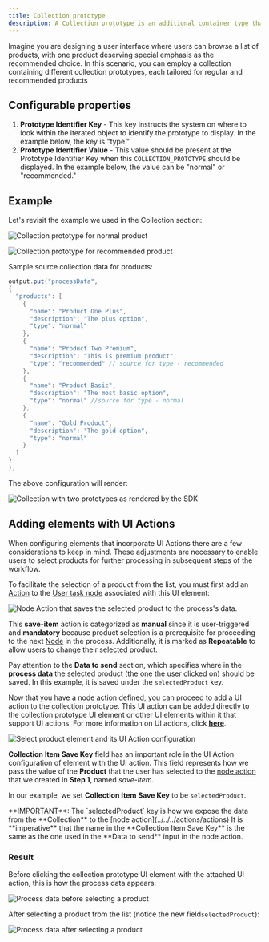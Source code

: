 ```yaml
---
title: Collection prototype
description: A Collection prototype is an additional container type that allows you to define multiple prototypes for a single Collection. This feature enables you to display elements from the same collection differently.
---
```


Imagine you are designing a user interface where users can browse a list of products, with one product deserving special emphasis as the recommended choice. In this scenario, you can employ a collection containing different collection prototypes, each tailored for regular and recommended products

## Configurable properties

1. **Prototype Identifier Key** - This key instructs the system on where to look within the iterated object to identify the prototype to display. In the example below, the key is "type."
2. **Prototype Identifier Value** - This value should be present at the Prototype Identifier Key when this `COLLECTION_PROTOTYPE` should be displayed. In the example below, the value can be "normal" or "recommended."

## Example

Let's revisit the example we used in the Collection section:

![Collection prototype for normal product](https://s3.eu-west-1.amazonaws.com/docx.flowx.ai/release34/c.prototype1.png) 

![Collection prototype for recommended product](https://s3.eu-west-1.amazonaws.com/docx.flowx.ai/release34/c.prototype2.png)

Sample source collection data for products:

```java
output.put("processData", 
{
  "products": [ 
    {
      "name": "Product One Plus",
      "description": "The plus option",
      "type": "normal"
    },
    {
      "name": "Product Two Premium",
      "description": "This is premium product",
      "type": "recommended" // source for type - recommended
    },
    {
      "name": "Product Basic",
      "description": "The most basic option",
      "type": "normal" //source for type - normal
    },
    {
      "name": "Gold Product",
      "description": "The gold option",
      "type": "normal"
    }
  ]
}
);
```
The above configuration will render:

![Collection with two prototypes as rendered by the SDK](https://s3.eu-west-1.amazonaws.com/docx.flowx.ai/release34/render_collection.gif)

## Adding elements with UI Actions

When configuring elements that incorporate UI Actions there are a few considerations to keep in mind. These adjustments are necessary to enable users to select products for further processing in subsequent steps of the workflow.

<Steps>

<Step title = "Defining the node action">

To facilitate the selection of a product from the list, you must first add an [Action](../../../actions/actions) to the [User task node](../../../node/user-task-node) associated with this UI element:

![Node Action that saves the selected product to the process's data.](https://s3.eu-west-1.amazonaws.com/docx.flowx.ai/release34/col_prot_action.png)

This **save-item** action is categorized as **manual** since it is user-triggered and **mandatory** because product selection is a prerequisite for proceeding to the next [Node](../../../node/) in the process. Additionally, it is marked as **Repeatable** to allow users to change their selected product.

Pay attention to the **Data to send** section, which specifies where in the **process data** the selected product (the one the user clicked on) should be saved. In this example, it is saved under the `selectedProduct` key.

</Step>

<Step title = "Adding the UI action">

Now that you have a [node action](../../../actions/actions) defined, you can proceed to add a UI action to the collection prototype. This UI action can be added directly to the collection prototype UI element or other UI elements within it that support UI actions. For more information on UI actions, click [**here**](../../ui-actions).

![Select product element and its UI Action configuration](https://s3.eu-west-1.amazonaws.com/docx.flowx.ai/release34/add_ui_action_col_prot.png)

**Collection Item Save Key** field has an important role in the UI Action configuration of element with the UI action. This field represents how we pass the value of the **Product** that the user has selected to the [node action](../../../actions/actions) that we created in **Step 1**, named _save-item_.

In our example, we set **Collection Item Save Key** to be `selectedProduct`.

</Step>

</Steps>

<Warning>
**IMPORTANT**: The `selectedProduct` key is how we expose the data from the **Collection** to the [node action](../../../actions/actions) It is **imperative** that the name in the **Collection Item Save Key** is the same as the one used in the **Data to send** input in the node action.
</Warning>

### Result

Before clicking the collection prototype UI element with the attached UI action, this is how the process data appears:

![Process data before selecting a product](https://s3.eu-west-1.amazonaws.com/docx.flowx.ai/release34/c.prototype_result.png)

After selecting a product from the list (notice the new field`selectedProduct`):

![Process data after selecting a product](https://s3.eu-west-1.amazonaws.com/docx.flowx.ai/release34/c.prototype_result_final.png)
